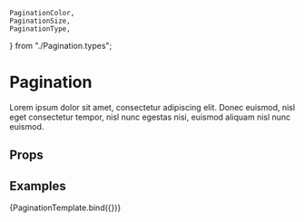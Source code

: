 
	PaginationColor,
	PaginationSize,
	PaginationType,
} from "./Pagination.types";

<Meta title="Molecules/Pagination" component={Pagination} />

# Pagination

Lorem ipsum dolor sit amet, consectetur adipiscing elit. Donec euismod, nisl
eget consectetur tempor, nisl nunc egestas nisi, euismod aliquam nisl nunc
euismod.

## Props

<Props story="." />

## Examples


<Preview>
	<Story
		name="Primary"
		argTypes={{
			type: {
				control: {
					type: "select",
					options: [...Object.values(PaginationType)],
				},
				description: "Changes the type of the spinner icon.",
			},
			size: {
				control: {
					type: "select",
					options: [...Object.values(PaginationSize)],
				},
				description: "Changes the size of the spinner icon.",
			},
			color: {
				control: {
					type: "select",
					options: [...Object.values(PaginationColor)],
				},
				description: "Changes the color of the spinner icon.",
			},
		}}
		args={{
			type: PaginationType.LOADER2,
			size: PaginationSize.LARGE,
			color: PaginationColor.MAIN_TEXT_COLOR,
		}}
	>
		{PaginationTemplate.bind({})}
	</Story>
</Preview>
